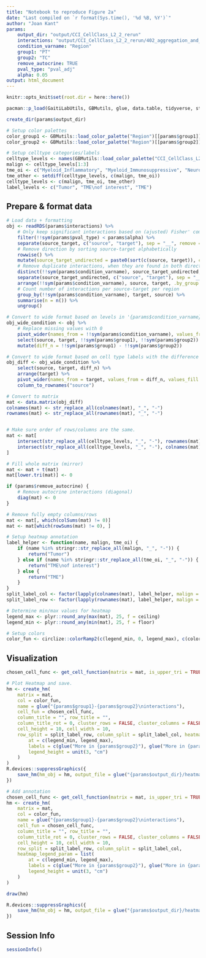```yaml
---
title: "Notebook to reproduce Figure 2a"
date: "Last compiled on `r format(Sys.time(), '%d %B, %Y')`"
author: "Joan Kant"
params:
    output_dir: "output/CCI_CellClass_L2_2_rerun"
    interactions: "output/CCI_CellClass_L2_2_rerun/402_aggregation_and_filtering/402c_filtering_aggregated_res.rds"
    condition_varname: "Region"
    group1: "PT"
    group2: "TC"
    remove_autocrine: TRUE
    pval_type: "pval_adj"
    alpha: 0.05
output: html_document
---
```


```r
knitr::opts_knit$set(root.dir = here::here())
```
```r
pacman::p_load(GaitiLabUtils, GBMutils, glue, data.table, tidyverse, stringr, ComplexHeatmap)

create_dir(params$output_dir)

# Setup color palettes
color_group1 <- GBMutils::load_color_palette("Region")[[params$group1]]
color_group2 <- GBMutils::load_color_palette("Region")[[params$group2]]

# Setup celltype categories/labels
celltype_levels <- names(GBMutils::load_color_palette("CCI_CellClass_L2_2"))
malign <- celltype_levels[1:3]
tme_oi <- c("Myeloid_Inflammatory", "Myeloid_Immunosuppressive", "Neuron")
tme_other <- setdiff(celltype_levels, c(malign, tme_oi))
celltype_levels <- c(malign, tme_oi, tme_other)
label_levels <- c("Tumor", "TME\nof interest", "TME")
```

## Prepare & format data
```r
# Load data + formatting
obj <- readRDS(params$interactions) %>%
    # Only keep significant interactions based on (ajusted) Fisher' combined p-value
    filter(!!sym(params$pval_type) < params$alpha) %>%
    separate(source_target, c("source", "target"), sep = "__", remove = FALSE) %>%
    # Remove direction by sorting source-target alphabetically
    rowwise() %>%
    mutate(source_target_undirected = paste0(sort(c(source, target)), collapse = "__")) %>%
    # Remove duplicate interactions, when they are found in both directions only keep 1
    distinct(!!sym(params$condition_varname), source_target_undirected, complex_interaction, .keep_all = FALSE) %>%
    separate(source_target_undirected, c("source", "target"), sep = "__") %>%
    arrange(!!sym(params$condition_varname), source, target, .by_group = TRUE) %>%
    # Count number of interactions per source-target per region
    group_by(!!sym(params$condition_varname), target, source) %>%
    summarise(n = n()) %>%
    ungroup()

# Convert to wide format based on levels in '{params$condition_varname}'
obj_wide_condition <- obj %>%
    # Replace missing values with 0
    pivot_wider(names_from = !!sym(params$condition_varname), values_from = n, values_fill = 0) %>%
    select(source, target, !!sym(params$group1), !!sym(params$group2)) %>%
    mutate(diff_n = !!sym(params$group1) - !!sym(params$group2))

# Convert to wide format based on cell type labels with the difference in interactions as values
obj_diff <- obj_wide_condition %>%
    select(source, target, diff_n) %>%
    arrange(target) %>%
    pivot_wider(names_from = target, values_from = diff_n, values_fill = 0) %>%
    column_to_rownames("source")

# Convert to matrix
mat <- data.matrix(obj_diff)
colnames(mat) <- str_replace_all(colnames(mat), "_", "-")
rownames(mat) <- str_replace_all(rownames(mat), "_", "-")


# Make sure order of rows/columns are the same.
mat <- mat[
    intersect(str_replace_all(celltype_levels, "_", "-"), rownames(mat)),
    intersect(str_replace_all(celltype_levels, "_", "-"), colnames(mat))
]

# Fill whole matrix (mirror)
mat <- mat + t(mat)
mat[lower.tri(mat)] <- 0

if (params$remove_autocrine) {
    # Remove autocrine interactions (diagonal)
    diag(mat) <- 0
}

# Remove fully empty columns/rows
mat <- mat[, which(colSums(mat) != 0)]
mat <- mat[which(rowSums(mat) != 0), ]

# Setup heatmap annotation
label_helper <- function(name, malign, tme_oi) {
    if (name %in% stringr::str_replace_all(malign, "_", "-")) {
        return("Tumor")
    } else if (name %in% stringr::str_replace_all(tme_oi, "_", "-")) {
        return("TME\nof interest")
    } else {
        return("TME")
    }
}
split_label_col <- factor(lapply(colnames(mat), label_helper, malign = malign, tme_oi = tme_oi) %>% unlist(), levels = label_levels)
split_label_row <- factor(lapply(rownames(mat), label_helper, malign = malign, tme_oi = tme_oi) %>% unlist(), levels = label_levels)

# Determine min/max values for heatmap
legend_max <- plyr::round_any(max(mat), 25, f = ceiling)
legend_min <- plyr::round_any(min(mat), 25, f = floor)

# Setup colors
color_fun <- circlize::colorRamp2(c(legend_min, 0, legend_max), c(color_group2, "white", color_group1))
```

## Visualization
```r
chosen_cell_func <- get_cell_function(matrix = mat, is_upper_tri = TRUE, add_annot = TRUE)

# Plot Heatmap and save.
hm <- create_hm(
    matrix = mat,
    col = color_fun,
    name = glue("{params$group1}-{params$group2}\ninteractions"),
    cell_fun = chosen_cell_func,
    column_title = "", row_title = "",
    column_title_rot = 0, cluster_rows = FALSE, cluster_columns = FALSE,
    cell_height = 10, cell_width = 10,
    row_split = split_label_row, column_split = split_label_col, heatmap_legend_param = list(
        at = c(legend_min, legend_max),
        labels = c(glue("More in {params$group2}"), glue("More in {params$group1}")),
        legend_height = unit(3, "cm")
    )
)
R.devices::suppressGraphics({
    save_hm(hm_obj = hm, output_file = glue("{params$output_dir}/heatmap__diff_undirected_w_annot.pdf"))
})

# Add annotation
chosen_cell_func <- get_cell_function(matrix = mat, is_upper_tri = TRUE, add_annot = FALSE)
hm <- create_hm(
    matrix = mat,
    col = color_fun,
    name = glue("{params$group1}-{params$group2}\ninteractions"),
    cell_fun = chosen_cell_func,
    column_title = "", row_title = "",
    column_title_rot = 0, cluster_rows = FALSE, cluster_columns = FALSE,
    cell_height = 10, cell_width = 10,
    row_split = split_label_row, column_split = split_label_col,
    heatmap_legend_param = list(
        at = c(legend_min, legend_max),
        labels = c(glue("More in {params$group2}"), glue("More in {params$group1}")),
        legend_height = unit(3, "cm")
    )
)

draw(hm)

R.devices::suppressGraphics({
    save_hm(hm_obj = hm, output_file = glue("{params$output_dir}/heatmap__diff_undirected.pdf"))
})
```

## Session Info
```r
sessionInfo()
```